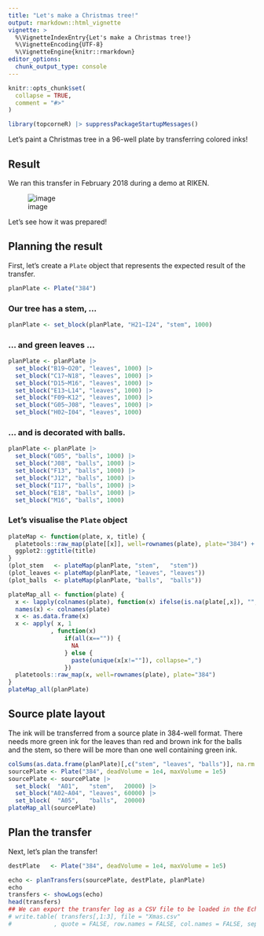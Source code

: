```yaml
---
title: "Let's make a Christmas tree!"
output: rmarkdown::html_vignette
vignette: >
  %\VignetteIndexEntry{Let's make a Christmas tree!}
  %\VignetteEncoding{UTF-8}
  %\VignetteEngine{knitr::rmarkdown}
editor_options: 
  chunk_output_type: console
---
```


```r
knitr::opts_chunk$set(
  collapse = TRUE,
  comment = "#>"
)
```

```r
library(topcorneR) |> suppressPackageStartupMessages()
```

Let's paint a Christmas tree in a 96-well plate by transferring colored inks!

## Result

We ran this transfer in February 2018 during a demo at RIKEN.

![image](Xmas_small.jpeg)

Let's see how it was prepared!

## Planning the result

First, let's create a `Plate` object that represents the expected result of
the transfer.

```r
planPlate <- Plate("384")
```

### Our tree has a stem, …

```r
planPlate <- set_block(planPlate, "H21~I24", "stem", 1000)
```

### … and green leaves …

```r
planPlate <- planPlate |>
  set_block("B19~O20", "leaves", 1000) |>
  set_block("C17~N18", "leaves", 1000) |>
  set_block("D15~M16", "leaves", 1000) |>
  set_block("E13~L14", "leaves", 1000) |>
  set_block("F09~K12", "leaves", 1000) |>
  set_block("G05~J08", "leaves", 1000) |>
  set_block("H02~I04", "leaves", 1000)
```

### … and is decorated with balls.

```r
planPlate <- planPlate |>
  set_block("G05", "balls", 1000) |>
  set_block("J08", "balls", 1000) |>
  set_block("F13", "balls", 1000) |>
  set_block("J12", "balls", 1000) |>
  set_block("I17", "balls", 1000) |>
  set_block("E18", "balls", 1000) |>
  set_block("M16", "balls", 1000)
```

### Let's visualise the `Plate` object

```r
plateMap <- function(plate, x, title) {
  platetools::raw_map(plate[[x]], well=rownames(plate), plate="384") +
  ggplot2::ggtitle(title)
}
(plot_stem   <- plateMap(planPlate, "stem",   "stem"))
(plot_leaves <- plateMap(planPlate, "leaves", "leaves"))
(plot_balls  <- plateMap(planPlate, "balls",  "balls"))
```

```r
plateMap_all <- function(plate) {
  x <- lapply(colnames(plate), function(x) ifelse(is.na(plate[,x]), "", x))
  names(x) <- colnames(plate)
  x <- as.data.frame(x)
  x <- apply( x, 1
            , function(x)
                if(all(x=="")) {
                  NA
                } else {
                  paste(unique(x[x!=""]), collapse=",")
                })
  platetools::raw_map(x, well=rownames(plate), plate="384")
}
plateMap_all(planPlate)
```

## Source plate layout

The ink will be transferred from a source plate in 384-well format.  There needs
more green ink for the leaves than red and brown ink for the balls and the stem,
so there will be more than one well containing green ink.

```r
colSums(as.data.frame(planPlate)[,c("stem", "leaves", "balls")], na.rm = TRUE)
sourcePlate <- Plate("384", deadVolume = 1e4, maxVolume = 1e5)
sourcePlate <- sourcePlate |>
  set_block(  "A01",   "stem",   20000) |>
  set_block("A02~A04", "leaves", 60000) |>
  set_block(  "A05",   "balls",  20000)
plateMap_all(sourcePlate)
```

## Plan the transfer

Next, let's plan the transfer!

```r
destPlate   <- Plate("384", deadVolume = 1e4, maxVolume = 1e5)

echo <- planTransfers(sourcePlate, destPlate, planPlate)
echo
transfers <- showLogs(echo)
head(transfers)
## We can export the transfer log as a CSV file to be loaded in the Echo machine.
# write.table( transfers[,1:3], file = "Xmas.csv"
#            , quote = FALSE, row.names = FALSE, col.names = FALSE, sep = ",")
```
